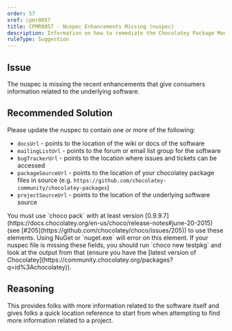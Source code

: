 ```yaml
---
order: 57
xref: cpmr0057
title: CPMR0057 - Nuspec Enhancements Missing (nuspec)
description: Information on how to remediate the Chocolatey Package Moderation Rule 0057
ruleType: Suggestion
---
```


<PackageValidatorRuleSuggestion />

## Issue

The nuspec is missing the recent enhancements that give consumers information related to the underlying software.

## Recommended Solution

Please update the nuspec to contain one or more of the following:

  * `docsUrl` - points to the location of the wiki or docs of the software
  * `mailingListUrl` - points to the forum or email list group for the software
  * `bugTrackerUrl` - points to the location where issues and tickets can be accessed
  * `packageSourceUrl` - points to the location of your chocolatey package files in source (e.g. `https://github.com/chocolatey-community/chocolatey-packages`)
  * `projectSourceUrl` - points to the location of the underlying software source

<Callout type="info">
    You must use `choco pack` with at least version [0.9.9.7](https://docs.chocolatey.org/en-us/choco/release-notes#june-20-2015) (see [#205](https://github.com/chocolatey/choco/issues/205)) to use these elements. Using NuGet or `nuget.exe` will error on this element.
</Callout>

<Callout type="info">
    If your nuspec file is missing these fields, you should run `choco new testpkg` and look at the output from that (ensure you have the [latest version of Chocolatey](https://community.chocolatey.org/packages?q=id%3Achocolatey)).
</Callout>

## Reasoning

This provides folks with more information related to the software itself and gives folks a quick location reference to start from when attempting to find more information related to a project.